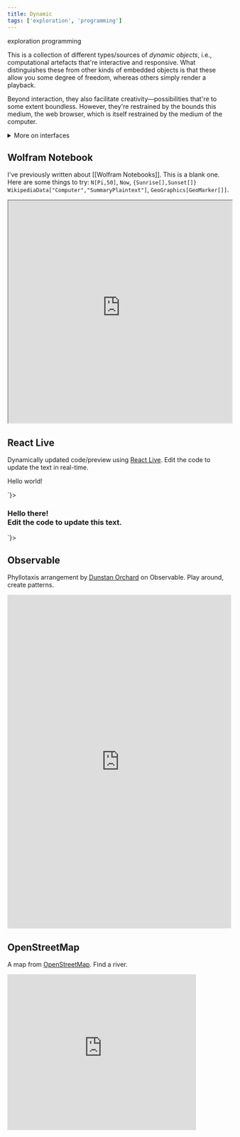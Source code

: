 ```yaml
---
title: Dynamic
tags: ['exploration', 'programming']
---
```


<NoteTag color="beige">exploration</NoteTag>
<NoteTag color="beige">programming</NoteTag>


This is a collection of different types/sources of *dynamic objects*, i.e., computational artefacts that're interactive and responsive. What distinguishes these from other kinds of embedded objects is that these allow you some degree of freedom, whereas others simply render a playback.

Beyond interaction, they also facilitate creativity—possibilities that're to some extent boundless. However, they're restrained by the bounds this medium, the web browser, which is itself restrained by the medium of the computer.

<details>
  <summary>More on interfaces</summary>
  <hr/>
  <p>
    Think, for instance, about how typing and clicking as the dominant modes of input limit how we interact with computers. That is, personal computers. Or, how sound is rarely used on websites, except for music and videos. There're some good reasons for why this is case: speed, focus, ergonomics, and so on. But there're downsides too, and some relate to those same reasons. It's possible that we could think and act faster if we can navigate interfaces in multiple ways, not just with our fingers. Maybe we can focus better and use computers with greater comfort, if don't have everthing squashed into a screen.
    <br/><br/>
    These ideas aren't new and have been mulled over by many people, and for a very long time too. The PC has come a long way and it continues to improve. Not only is it getting faster, it's becoming more accessible and allowing us to be more creative. We can be far more creative with PCs. To attain this would require rethinking how we use and interact with them.
  </p>
  <blockquote className='font-serif text-base text-justify leading-relaxed align-middle'>
    Interface matters to me more than anything else, and it always has. I just never realized that. I've spent a lot of time over the years desperately trying to think of a "thing" to change the world. I now know why the search was fruitless — things don't change the world. People change the world by using things. The focus must be on the "using", not the "thing". Now that I'm looking through the right end of the binoculars, I can see a lot more clearly, and there are projects and possibilities that genuinely interest me deeply.
  </blockquote>
  <p class='font-serif text-right pr-4 -mt-4'>— <a href="http://worrydream.com/quotes/?search=bret&author=Bret%20Victor" target="	_blank">Bret Victor</a> (2004)</p>
</details>

## Wolfram Notebook

I've previously written about [[Wolfram Notebooks]]. This is a blank one. Here are some things to try: `N[Pi,50]`, `Now`, `{Sunrise[],Sunset[]}` `WikipediaData["Computer","SummaryPlaintext"]`, `GeoGraphics[GeoMarker[]]`.

<iframe className='rounded-md bg-gray-50 border border-gray-200 hover:border-gray-200 dark:border-black dark:hover:border-black' src="https://sandbox.open.wolframcloud.com/app/view/newNotebook?_view=frameless" width="100%" height="500px"></iframe>

## React Live

Dynamically updated code/preview using [React Live](https://github.com/FormidableLabs/react-live). Edit the code to update the text in real-time.

<div>
  <LiveProvider code={`<p className='p-2 bg-gray-100'>Hello world!</p>`}>
    <LiveEditor theme={theme} className="text-md font-bold rounded bg-gray-50 dark:bg-opacity-50 dark:bg-gray-950"/>
    <LivePreview className="pt-2 text-md overflow-x"/>
    <LiveError className="m-2 rounded overflow text-xs text-red-500 bg-gray-100 dark:bg-opacity-50 dark:bg-gray-950"/>
  </LiveProvider>
</div>

<div>
  <LiveProvider code={
    `<div style={{ background: "LightGoldenRodYellow" }}>
      <h3 className='p-12 font-serif text-2xl' style={{ color: "DarkOliveGreen", textAlign: "center" }}>
        Hello there! <br/>
        Edit the code to update this text.
      </h3>
    </div>`}>
    <LiveEditor theme={theme} className="text-md font-bold rounded bg-gray-50 dark:bg-opacity-50 dark:bg-gray-950"/>
    <LivePreview className="pt-2 text-md overflow-x"/>
    <LiveError className="m-2 rounded overflow text-xs text-red-500 bg-gray-100 dark:bg-opacity-50 dark:bg-gray-950"/>
  </LiveProvider>
</div>

## Observable

Phyllotaxis arrangement by [Dunstan Orchard](https://observablehq.com/@observablehq/phyllotaxis-arrangement) on Observable. Play around, create patterns.

<iframe className='rounded-md dark:bg-white' width="100%" height="750" frameborder="0"
  src="https://observablehq.com/embed/@observablehq/phyllotaxis-arrangement?cells=spiral%2Cviewof+presets%2Cviewof+dots%2Cviewof+dotSize%2Cviewof+dotColor%2Cviewof+transparentDot%2Cviewof+borderWidth%2Cviewof+borderColor%2Cviewof+backgroundColor%2Cviewof+angle%2Cviewof+zoom">
</iframe>

## OpenStreetMap

A map from [OpenStreetMap](https://www.openstreetmap.org/). Find a river.

<iframe width="425" height="350" frameborder="0" scrolling="no" marginheight="0" marginwidth="0" src="https://www.openstreetmap.org/export/embed.html?bbox=21.12%2C21.21%2C41.41%2C41.41&amp;layer=mapnik"></iframe>
